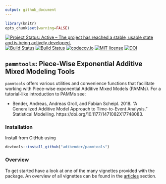 ```yaml
---
output: github_document
---
```


```r
library(knitr)
opts_chunk$set(warning=FALSE)
```

[![Project Status: Active – The project has reached a stable, usable state and is being actively developed.](http://www.repostatus.org/badges/latest/active.svg)](http://www.repostatus.org/#active)
[![Build Status](https://travis-ci.org/adibender/pammtools.svg?branch=master)](https://travis-ci.org/adibender/pammtools)
[![Build Status](https://ci.appveyor.com/api/projects/status/github/adibender/pammtools?branch=master&svg=true)](https://ci.appveyor.com/project/adibender/pammtools/branch/master)
[![codecov.io](https://codecov.io/github/adibender/pammtools/coverage.svg?branch=master)](https://codecov.io/github/adibender/pammtools/branch/master)
[![MIT license](http://img.shields.io/badge/license-MIT-brightgreen.svg)](http://opensource.org/licenses/MIT)
[![DOI](https://zenodo.org/badge/DOI/10.5281/zenodo.1048832.svg)](https://doi.org/10.5281/zenodo.1048832)

## `pammtools`: Piece-Wise Exponential Additive Mixed Modeling Tools

`pammtools` offers various utilities and convenience functions that
facilitate working with Piece-wise exponential Additive Mixed Models (PAMMs).
For a tutorial-like introduction to PAMMs see:

  - Bender, Andreas, Andreas Groll, and Fabian Scheipl. 2018. “A Generalized Additive Model Approach to Time-to-Event Analysis.” Statistical Modelling. https://doi.org/10.1177/1471082X17748083.


### Installation

Install from GitHub using

```r
devtools::install_github("adibender/pammtools")
```


### Overview
To get started have a look at one of the many vignettes provided with the
package. An overview of all vignettes can be found in the
[articles](https://adibender.github.io/pammtools/articles/) section.
